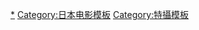<noinclude>{{noteTA
|1=zh-tw:哥吉拉; zh-hk:哥斯拉; zh-hans:哥斯拉;
}}</noinclude>
{{Navbox
|name = Mothra
|title = [[摩斯拉]]
|titlestyle = background:lightpink
|group1 = 昭和系列
|list1  = [[摩斯拉 (1961年)]] - [[摩斯拉對哥吉拉]] - [[三大怪獸 地球最大決戰]] - [[哥吉拉·伊比拉·摩斯拉 南海大決鬥]] - [[怪獸總進擊]]
|group2 = 平成系列
|list2  = [[哥吉拉vs摩斯拉]] - [[哥吉拉vs太空哥吉拉]] - [[摩斯拉 (1996年)]] - [[摩斯拉2 海底大決戰]] - [[摩斯拉3 王者基多拉來襲]] 
|group3 = 千禧年系列
|list3  = [[哥吉拉·摩斯拉·王者基多拉 大怪獸總攻擊]] - [[哥吉拉×摩斯拉×機械哥吉拉 東京SOS]] - [[哥吉拉 最後戰役]]  
|group4 = 其他登場作品
|list4  = [[怪獸惑星哥斯拉]] - [[哥斯拉島]]
|group5 = 導演
|list5  = [[本多豬四郎]] - [[福田純]] - {{link-ja|大河原孝夫}} - {{link-ja|山下賢章}} - {{link-ja|米田興弘}} - {{link-ja|三好邦夫}} - [[金子修介]] - {{link-ja|手塚昌明}} - [[北村龍平]]
|group6 = 特效導演
|list6  =  [[圓谷英二]] - {{link-ja|有川貞昌}} - [[川北紘一]] - {{link-ja|鈴木健二}} - {{link-ja|神谷誠}} - {{link-ja|淺田英一}}
|group7 = 音樂
|list7  = [[古關裕而]] - [[伊福部昭]] - {{link-ja|佐藤勝}} - [[服部隆之]] - [[渡邊俊幸]] - [[大谷幸]] - [[大島滿]] - [[基思·埃默森]] - {{link-ja|森野宣彦}} - {{link-ja|矢野大介}}
|group8 = 編劇
|list8  = [[關澤新一]] - {{link-ja|馬淵薰}} - {{link-ja|柏原寬司}} - {{link-ja|末谷真澄}} - {{link-ja|三村涉}} - [[長谷川圭一]] - [[橫谷昌宏]] - {{link-ja|桐山勳}}
|group9 = 監製
|list9  = [[田中友幸]] - [[富山省吾]] 
|group10 = 摩斯拉演員
|list10  = [[中島春雄]] - [[手塚勝巳]]
|group11 = [[小美人]]演員
|list11  ={{link-ja|The Peanuts|ザ・ピーナッツ}}（{{link-ja|伊藤惠美|伊藤エミ}}・{{link-ja|伊藤由美 (1941年)|伊藤ユミ|伊藤由美}}，第一代）- ペア・バンビ（岡田裕子・岡田洋子，第二代）-  [[今村惠子]]・{{link-ja|大澤沙也加|大沢さやか}}（第三代） - [[小林惠]]・[[山口紗彌加]]・{{link-ja|建美里|建みさと}}（第四代） - [[大塚千弘]]・[[长泽雅美]]（第五代）
}}<noinclude> 
{{DEFAULTSORT:Mothra}}
[[Category:Mothra|*]]
[[Category:日本电影模板]]
[[Category:特攝模板]]
</noinclude>